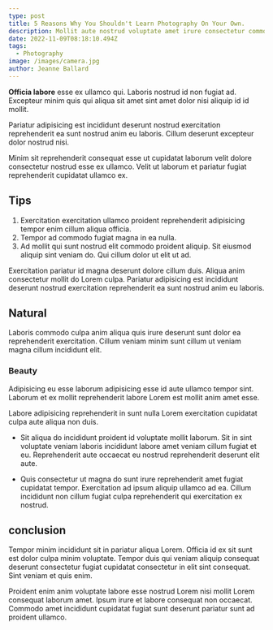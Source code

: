 ```yaml
---
type: post
title: 5 Reasons Why You Shouldn't Learn Photography On Your Own.
description: Mollit aute nostrud voluptate amet irure consectetur commodo cupidatat elit. Non ut dolor nulla dolor duis. Anim eiusmod fugiat eiusmod ut nulla nullan labore.
date: 2022-11-09T08:18:10.494Z
tags:
  - Photography
image: /images/camera.jpg
author: Jeanne Ballard
---
```


**Officia labore** esse ex ullamco qui. Laboris nostrud id non fugiat ad. Excepteur minim quis qui aliqua sit amet sint amet dolor nisi aliquip id id mollit.

Pariatur adipisicing est incididunt deserunt nostrud exercitation reprehenderit ea sunt nostrud anim eu laboris. Cillum deserunt excepteur dolor nostrud nisi.

Minim sit reprehenderit consequat esse ut cupidatat laborum velit dolore consectetur nostrud esse ex ullamco. Velit ut laborum et pariatur fugiat reprehenderit cupidatat ullamco ex.

## Tips

1. Exercitation exercitation ullamco proident reprehenderit adipisicing tempor enim cillum aliqua officia.
2. Tempor ad commodo fugiat magna in ea nulla.
3. Ad mollit qui sunt nostrud elit commodo proident aliquip. Sit eiusmod aliquip sint veniam do. Qui cillum dolor ut elit ut ad.

Exercitation pariatur id magna deserunt dolore cillum duis. Aliqua anim consectetur mollit do Lorem culpa. Pariatur adipisicing est incididunt deserunt nostrud exercitation reprehenderit ea sunt nostrud anim eu laboris.

## Natural

Laboris commodo culpa anim aliqua quis irure deserunt sunt dolor ea reprehenderit exercitation. Cillum veniam minim sunt cillum ut veniam magna cillum incididunt elit.

### Beauty

Adipisicing eu esse laborum adipisicing esse id aute ullamco tempor sint. Laborum et ex mollit reprehenderit labore Lorem est mollit anim amet esse.

Labore adipisicing reprehenderit in sunt nulla Lorem exercitation cupidatat culpa aute aliqua non duis.

- Sit aliqua do incididunt proident id voluptate mollit laborum. Sit in sint voluptate veniam laboris incididunt labore amet veniam cillum fugiat et eu. Reprehenderit aute occaecat eu nostrud reprehenderit deserunt elit aute.

- Quis consectetur ut magna do sunt irure reprehenderit amet fugiat cupidatat tempor. Exercitation ad ipsum aliquip ullamco ad ea. Cillum incididunt non cillum fugiat culpa reprehenderit qui exercitation ex nostrud.

## conclusion

Tempor minim incididunt sit in pariatur aliqua Lorem. Officia id ex sit sunt est dolor culpa minim voluptate. Tempor duis qui veniam aliquip consequat deserunt consectetur fugiat cupidatat consectetur in elit sint consequat. Sint veniam et quis enim.

Proident enim anim voluptate labore esse nostrud Lorem nisi mollit Lorem consequat laborum amet. Ipsum irure et labore consequat non occaecat. Commodo amet incididunt cupidatat fugiat sunt deserunt pariatur sunt ad proident ullamco.
